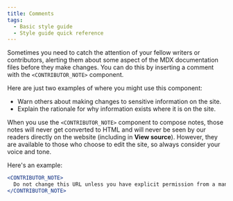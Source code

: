 ```yaml
---
title: Comments
tags:
  - Basic style guide
  - Style guide quick reference
---
```


Sometimes you need to catch the attention of your fellow writers or contributors, alerting them about some aspect of the MDX documentation files before they make changes. You can do this by inserting a comment with the `<CONTRIBUTOR_NOTE>` component.

Here are just two examples of where you might use this component:

* Warn others about making changes to sensitive information on the site.
* Explain the rationale for why information exists where it is on the site.

When you use the `<CONTRIBUTOR_NOTE>` component to compose notes, those notes will never get converted to HTML and will never be seen by our readers directly on the website (including in **View source**). However, they are available to those who choose to edit the site, so always consider your voice and tone.

Here's an example:

```jsx
<CONTRIBUTOR_NOTE>
  Do not change this URL unless you have explicit permission from a manager at New Relic.
</CONTRIBUTOR_NOTE>
```
